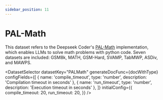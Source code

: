 ```yaml
---
sidebar_position: 11
---
```


# PAL-Math

This dataset refers to the Deepseek Coder's [PAL-Math](https://github.com/deepseek-ai/DeepSeek-Coder/tree/main/Evaluation/PAL-Math) implementation, which enables LLMs to solve math problems with python code. Seven datasets are included: GSM8k, MATH, GSM-Hard, SVAMP, TabMWP, ASDiv, and MAWPS.

<DatasetSelector datasetKey="PALMath" generateDocFunc={docWithType} configFields={[
  { name: 'compile_timeout', type: 'number', description: 'Compilation timeout in seconds' },
  { name: 'run_timeout', type: 'number', description: 'Execution timeout in seconds' },
]} initialConfig={{
  compile_timeout: 20,
  run_timeout: 20,
}} />